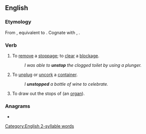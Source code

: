 ==English==

===Etymology===
From {{inh|en|enm|unstoppen}}, equivalent to {{prefix|en|un|stop}}. Cognate with {{cog|nl|ontstoppen}}, {{cog|de|entstopfen}}.

===Verb===
{{en-verb|unstopp}}

# To [[remove]] a [[stoppage]]; to [[clear]] a [[blockage]].
#: ''I was able to '''unstop''' the clogged toilet by using a plunger.''
# To [[unplug]] or [[uncork]] a [[container]].
#: ''I '''unstopped''' a bottle of wine to celebrate.''
# To draw out the stops of (an [[organ]]).

===Anagrams===
* {{anagrams|en|Pontus|puntos|put-ons|puts on|ton-ups|unpots}}

[[Category:English 2-syllable words]]